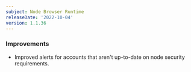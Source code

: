 ```yaml
---
subject: Node Browser Runtime
releaseDate: '2022-10-04'
version: 1.1.36
---
```


### Improvements
* Improved alerts for accounts that aren't up-to-date on node security requirements.


